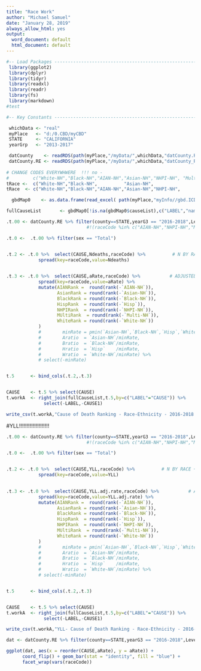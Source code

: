 ```yaml
---
title: "Race Work"
author: "Michael Samuel"
date: "January 28, 2019"
always_allow_html: yes
output:
  word_document: default
  html_document: default
---
```

```r

#-- Load Packages ------------------------------------------------------------
 library(ggplot2)
 library(dplyr)
 library(tidyr)
 library(readxl)
 library(readr) 
 library(fs)
 library(markdown)
#test

#-- Key Constants -----------------------------------------------------------

 whichData <- "real"
 myPlace   <- "d:/0.CBD/myCBD"
 STATE     <- "CALIFORNIA"
 yearGrp   <- "2013-2017"

 datCounty    <- readRDS(path(myPlace,"/myData/",whichData,"datCounty.RDS"))
 datCounty.RE <- readRDS(path(myPlace,"/myData/",whichData,"datCounty_RE.RDS"))
 
# CHANGE CODES EVERYWHWERE  !!! no -
#         c("White-NH","Black-NH","AIAN-NH","Asian-NH","NHPI-NH", "Multi-NH","Hisp")
tRace <-  c("White-NH","Black-NH",          "Asian-NH",                      "Hisp")
tRace  <- c("White-NH","Black-NH","AIAN-NH","Asian-NH","NHPI-NH",            "Hisp")

```




```r
  gbdMap0    <- as.data.frame(read_excel( path(myPlace,"myInfo//gbd.ICD.Map.xlsx/"), sheet="main")) 

fullCauseList       <- gbdMap0[!is.na(gbdMap0$causeList),c("LABEL","nameOnly")] %>% arrange(LABEL)

```





```r

.t.00 <- datCounty.RE %>% filter(county==STATE,yearG3 == "2016-2018",Level=="lev2")
                              #!(raceCode %in% c("AIAN-NH","NHPI-NH","Multi-NH")) )  

.t.0 <-  .t.00 %>% filter(sex == "Total")  


.t.2 <- .t.0 %>%  select(CAUSE,Ndeaths,raceCode) %>%          # N BY RACE + N RANK  (8)
            spread(key=raceCode,value=Ndeaths) 
            

.t.3 <- .t.0 %>%  select(CAUSE,aRate,raceCode) %>%           # ADJUSTED RATE BY RACE + RANK + RATIO (12)
            spread(key=raceCode,value=aRate) %>%
            mutate(AIANRank =  round(rank(-`AIAN-NH`)),
                   AsianRank = round(rank(-`Asian-NH`)),
                   BlackRank = round(rank(-`Black-NH`)),
                   HispRank  = round(rank(-`Hisp`)),
                   NHPIRank  = round(rank(-`NHPI-NH`)),
                   MUltiRank  = round(rank(-`Multi-NH`)),
                   WhiteRank = round(rank(-`White-NH`))
            )
            #        minRate = pmin(`Asian-NH`,`Black-NH`,`Hisp`,`White-NH`,na.rm = TRUE),
            #        Aratio  = `Asian-NH`/minRate,
            #        Bratio  = `Black-NH`/minRate,
            #        Hratio  = `Hisp`    /minRate,
            #        Wratio  = `White-NH`/minRate) %>%
            # select(-minRate)


t.5      <- bind_cols(.t.2,.t.3) 


CAUSE    <- t.5 %>% select(CAUSE)
t.workA  <- right_join(fullCauseList,t.5,by=c("LABEL"="CAUSE")) %>%
              select(-LABEL,-CAUSE1)

```



```r
write_csv(t.workA,"Cause of Death Ranking - Race-Ethnicity - 2016-2018.csv", na ="")

```





#YLL!!!!!!!!!!!!!!!!!!!!


```r

.t.00 <- datCounty.RE %>% filter(county==STATE,yearG3 == "2016-2018",Level=="lev2")
                              #!(raceCode %in% c("AIAN-NH","NHPI-NH","Multi-NH")) )  

.t.0 <-  .t.00 %>% filter(sex == "Total")  


.t.2 <- .t.0 %>%  select(CAUSE,YLL,raceCode) %>%          # N BY RACE + N RANK  (8)
            spread(key=raceCode,value=YLL) 
            

.t.3 <- .t.0 %>%  select(CAUSE,YLL.adj.rate,raceCode) %>%           # ADJUSTED RATE BY RACE + RANK + RATIO (12)
            spread(key=raceCode,value=YLL.adj.rate) %>%
            mutate(AIANRank =  round(rank(-`AIAN-NH`)),
                   AsianRank = round(rank(-`Asian-NH`)),
                   BlackRank = round(rank(-`Black-NH`)),
                   HispRank  = round(rank(-`Hisp`)),
                   NHPIRank  = round(rank(-`NHPI-NH`)),
                   MUltiRank  = round(rank(-`Multi-NH`)),
                   WhiteRank = round(rank(-`White-NH`))
            )
            #        minRate = pmin(`Asian-NH`,`Black-NH`,`Hisp`,`White-NH`,na.rm = TRUE),
            #        Aratio  = `Asian-NH`/minRate,
            #        Bratio  = `Black-NH`/minRate,
            #        Hratio  = `Hisp`    /minRate,
            #        Wratio  = `White-NH`/minRate) %>%
            # select(-minRate)


t.5      <- bind_cols(.t.2,.t.3) 


CAUSE    <- t.5 %>% select(CAUSE)
t.workA  <- right_join(fullCauseList,t.5,by=c("LABEL"="CAUSE")) %>%
              select(-LABEL,-CAUSE1)

```



```r
write_csv(t.workA,"YLL- Cause of Death Ranking - Race-Ethnicity - 2016-2018.csv", na ="")

```



```r

dat <- datCounty.RE %>% filter(county==STATE,yearG3 == "2016-2018",Level=="lev2",sex == "Total")  

ggplot(dat, aes(x = reorder(CAUSE,aRate), y = aRate)) + 
      coord_flip() + geom_bar(stat = "identity", fill = "blue") + 
      facet_wrap(vars(raceCode))
      



```






